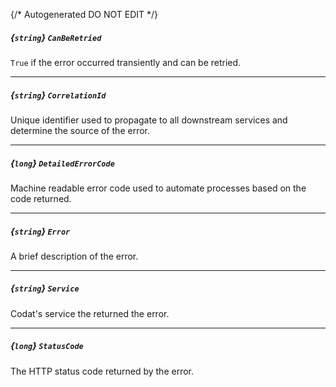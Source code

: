 {/* Autogenerated DO NOT EDIT  */}
##### *{`string`}* `CanBeRetried`
`True` if the error occurred transiently and can be retried.

---
##### *{`string`}* `CorrelationId`
Unique identifier used to propagate to all downstream services and determine the source of the error.

---
##### *{`long`}* `DetailedErrorCode`
Machine readable error code used to automate processes based on the code returned.

---
##### *{`string`}* `Error`
A brief description of the error.

---
##### *{`string`}* `Service`
Codat's service the returned the error.

---
##### *{`long`}* `StatusCode`
The HTTP status code returned by the error.


